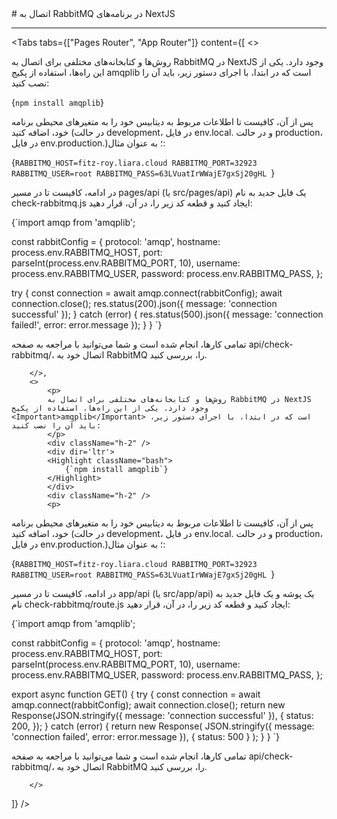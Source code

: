 

<Layout>
<Head>
<title>مستندات اتصال به RabbitMQ در پلتفرم NextJS - لیارا</title>
<meta property="og:title" content="مستندات خدمات رایانش ابری لیارا" />
<meta property="og:description" content="مستندات قدم به قدم اتصال به پیام‌رسان RabbitMQ در فریم‌ورک NextJS"  />
<meta property="og:image" content="https://files.liara.ir/liara/logos/liara-poster.jpg" />
</Head>
# اتصال به RabbitMQ در برنامه‌های NextJS
<hr className="mb-2" />
        

<Tabs 
    tabs={["Pages Router", "App Router"]} 
    content={[
        <>
            <p>
            روش‌ها و کتابخانه‌های مختلفی برای اتصال به RabbitMQ در NextJS وجود دارد. یکی از این راه‌ها، استفاده از پکیج <Important>amqplib</Important> است که در ابتدا، با اجرای دستور زیر، باید آن را نصب کنید:
            </p>
            <div className="h-2" />
            <div dir='ltr'>
            <Highlight className="bash">
                {`npm install amqplib`}
            </Highlight>
            </div>
            <div className="h-2" />
            <p>
پس از آن، کافیست تا 
اطلاعات مربوط به دیتابیس خود را 
به متغیرهای محیطی برنامه خود، اضافه کنید (در حالت development، در فایل <Important>env.local.</Important> و در حالت production، در فایل <Important>env.production.</Important>)؛ به عنوان مثال:
            </p>
            <div className="h-2" />
            <div dir='ltr'>
            <Highlight className="bash">
                {`RABBITMQ_HOST=fitz-roy.liara.cloud
RABBITMQ_PORT=32923
RABBITMQ_USER=root
RABBITMQ_PASS=63LVuatIrWWajE7gxSj20gHL
`}
            </Highlight>
            </div>
            <div className="h-2" />
            <p>
              در ادامه، کافیست تا در مسیر <Important>pages/api</Important> (یا <Important>src/pages/api</Important>) یک فایل جدید به نام <Important>check-rabbitmq.js</Important> ایجاد کنید و قطعه کد زیر را، در آن، قرار دهید:
            </p>
            <div dir='ltr'>
            <div className="h-2" />
            <Highlight className="js">
                {`import amqp from 'amqplib';

const rabbitConfig = {
  protocol: 'amqp',
  hostname: process.env.RABBITMQ_HOST,
  port: parseInt(process.env.RABBITMQ_PORT, 10),
  username: process.env.RABBITMQ_USER,
  password: process.env.RABBITMQ_PASS,
};

  try {
    const connection = await amqp.connect(rabbitConfig);
    await connection.close();
    res.status(200).json({ message: 'connection successful' });
  } catch (error) {
    res.status(500).json({ message: 'connection failed!', error: error.message });
  }
}
`}
            </Highlight>
            </div>
            <div className="h-2" />
            <p>
                تمامی کارها، انجام شده است و شما می‌توانید با مراجعه به صفحه <Important>api/check-rabbitmq/</Important>، اتصال خود به RabbitMQ را، بررسی کنید.
            </p>

        </>,
        <>
            <p>
            روش‌ها و کتابخانه‌های مختلفی برای اتصال به RabbitMQ در NextJS وجود دارد. یکی از این راه‌ها، استفاده از پکیج <Important>amqplib</Important> است که در ابتدا، با اجرای دستور زیر، باید آن را نصب کنید:
            </p>
            <div className="h-2" />
            <div dir='ltr'>
            <Highlight className="bash">
                {`npm install amqplib`}
            </Highlight>
            </div>
            <div className="h-2" />
            <p>
پس از آن، کافیست تا 
اطلاعات مربوط به دیتابیس خود را 
به متغیرهای محیطی برنامه خود، اضافه کنید (در حالت development، در فایل <Important>env.local.</Important> و در حالت production، در فایل <Important>env.production.</Important>)؛ به عنوان مثال:
            </p>
            <div className="h-2" />
            <div dir='ltr'>
            <Highlight className="bash">
                {`RABBITMQ_HOST=fitz-roy.liara.cloud
RABBITMQ_PORT=32923
RABBITMQ_USER=root
RABBITMQ_PASS=63LVuatIrWWajE7gxSj20gHL
`}
            </Highlight>
            </div>
            <div className="h-2" />
            <p>
              در ادامه، کافیست تا در مسیر <Important>app/api</Important> (یا <Important>src/app/api</Important>) یک پوشه و یک فایل جدید به نام <Important>check-rabbitmq/route.js</Important> ایجاد کنید و قطعه کد زیر را، در آن، قرار دهید:
            </p>
            <div dir='ltr'>
            <div className="h-2" />
            <Highlight className="js">
                {`import amqp from 'amqplib';

const rabbitConfig = {
  protocol: 'amqp',
  hostname: process.env.RABBITMQ_HOST,
  port: parseInt(process.env.RABBITMQ_PORT, 10),
  username: process.env.RABBITMQ_USER,
  password: process.env.RABBITMQ_PASS,
};

export async function GET() {
  try {
    const connection = await amqp.connect(rabbitConfig);
    await connection.close();
    return new Response(JSON.stringify({ message: 'connection successful' }), {
      status: 200,
    });
  } catch (error) {
    return new Response(
      JSON.stringify({ message: 'connection failed', error: error.message }),
      { status: 500 }
    );
  }
}
`}
            </Highlight>
            </div>
            <div className="h-2" />
            <p>
                تمامی کارها، انجام شده است و شما می‌توانید با مراجعه به صفحه <Important>api/check-rabbitmq/</Important>، اتصال خود به RabbitMQ را، بررسی کنید.
            </p>
 
        </>
]} 
/>

</Layout>